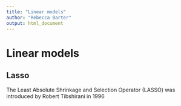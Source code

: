 ```yaml
---
title: "Linear models"
author: "Rebecca Barter"
output: html_document
---
```


# Linear models

## Lasso

The Least Absolute Shrinkage and Selection Operator (LASSO) was introduced by Robert Tibshirani in 1996